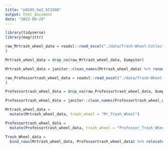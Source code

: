 ```yaml
---
title: "p8105_hw2_bf2506"
output: html_document
date: "2022-09-29"
---
```

```r
library(tidyverse)
library(magrittr)
```

```r
raw_Mrtrash_wheel_data = readxl::read_excel("./data/Trash-Wheel-Collection-Totals-7-2020-2.xlsx", sheet = "Mr. Trash Wheel", range = "A2:N533", na = c("", "Decemeber Total", "November Total", "October Total", "September Total", "August Total", "July Total", "June Total", "May Total", "April Total", "March Total", "February Total", "January Total")
)

Mrtrash_wheel_data = drop_na(raw_Mrtrash_wheel_data, Dumpster)
```
```r

Mrtrash_wheel_data = janitor::clean_names(Mrtrash_wheel_data) %>% rename(volume_cubicyards = volume_cubic_yards) %>% mutate(sports_balls=as.integer(sports_balls)) 

```

```r
raw_Professortrash_wheel_data = readxl::read_excel("./data/Trash-Wheel-Collection-Totals-7-2020-2.xlsx", sheet = "Professor Trash Wheel", range = "A2:N115", na = c("", "Decemeber Total", "November Total", "October Total", "September Total", "August Total", "July Total", "June Total", "May Total", "April Total", "March Total", "February Total", "January Total")
)

Professortrash_wheel_data = drop_na(raw_Professortrash_wheel_data, Dumpster)
```

```r

Professortrash_wheel_data = janitor::clean_names(Professortrash_wheel_data) %>% rename(volume_cubicyards = volume_cubic_yards) %>% mutate(sports_balls=as.integer(sports_balls)) 

```

```r
Mrtrash_wheel_data = 
  mutate(Mrtrash_wheel_data, trash_wheel = "Mr_Trash_Wheel")

Professortrash_wheel_data =
  mutate(Professortrash_wheel_data, trash_wheel = "Professor_Trash_Wheel")

Trash_Wheel_data = 
  bind_rows(Mrtrash_wheel_data, Professortrash_wheel_data) %>% relocate(trash_wheel)

```

